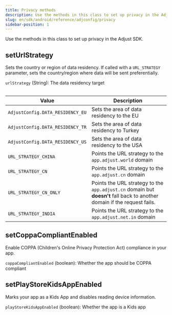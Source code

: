 ```yaml
---
title: Privacy methods
description: Use the methods in this class to set up privacy in the Adjust SDK.
slug: en/sdk/android/reference/adjconfig/privacy
sidebar-position: 1
---
```


Use the methods in this class to set up privacy in the Adjust SDK.

<Function>

## setUrlStrategy

Sets the country or region of data residency. If called with a `URL_STRATEGY` parameter, sets the country/region where data will be sent preferentially.

<slot slot="signature">


<SetUrlStrategySig />

</slot>

<slot slot="snippet">


<SetUrlStrategy />

</slot>

<slot slot="parameters">

`urlStrategy` (String): The data residency target

<Table>

| Value                            | Description                                                                                                             |
| -------------------------------- | ----------------------------------------------------------------------------------------------------------------------- |
| `AdjustConfig.DATA_RESIDENCY_EU` | Sets the area of data residency to the EU                                                                               |
| `AdjustConfig.DATA_RESIDENCY_TR` | Sets the area of data residency to Turkey                                                                               |
| `AdjustConfig.DATA_RESIDENCY_US` | Sets the area of data residency to the USA                                                                              |
| `URL_STRATEGY_CHINA`             | Points the URL strategy to the `app.adjust.world` domain                                                                |
| `URL_STRATEGY_CN`                | Points the URL strategy to the `app.adjust.cn` domain                                                                   |
| `URL_STRATEGY_CN_ONLY`           | Points the URL strategy to the `app.adjust.cn` domain but **doesn't** fall back to another domain if the request fails. |
| `URL_STRATEGY_INDIA`             | Points the URL strategy to the `app.adjust.net.in` domain                                                               |

</Table>

</slot>

</Function>

<Function>

## setCoppaCompliantEnabled

Enable COPPA (Children's Online Privacy Protection Act) compliance in your app.

<slot slot="signature">


<SetCoppaCompliantEnabledSig />

</slot>

<slot slot="snippet">


<SetCoppaCompliantEnabled />

</slot>

<slot slot="parameters">

`coppaCompliantEnabled` (boolean): Whether the app should be COPPA compliant

</slot>

</Function>

<Function>

## setPlayStoreKidsAppEnabled

Marks your app as a Kids App and disables reading device information.

<slot slot="signature">


<SetPlayStoreKidsAppEnabledSig />

</slot>

<slot slot="snippet">


<SetPlayStoreKidsAppEnabled />

</slot>

<slot slot="parameters">

`playStoreKidsAppEnabled` (boolean): Whether the app is a Kids app

</slot>

</Function>
